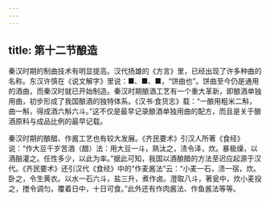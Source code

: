 ```yaml
---
---
---
```

title: 第十二节酿造
---



秦汉时期的制曲技术有明显提高。汉代扬雄的《方言》里，已经出现了许多种曲的名称。东汉许慎在《说文解字》里说：■、■、■，“饼曲也”。饼曲至今仍是通用的酒曲，而秦汉时就已开始制造。秦汉时期酿酒工艺有一个重大革新，即酿酒单独用曲，初步形成了我国酿酒的独特体系。《汉书·食货志》载：“一酿用粗米二斛，曲一斛，得成酒六斛六斗。”这不仅是最早记录酿酒单独用曲的配方，而且是关于酿酒原料与成品比例的最早记载。

秦汉时期的酿醋、作酱工艺也有较大发展。《齐民要术》引汉人所著《食经》说：“作大豆千岁苦酒（醋）法：用大豆一斗，熟汰之，渍令泽，炊。暴极燥，以酒醅灌之。任性多少，以此为率。”据此可知，我国以酒酿醋的方法至迟应起源于汉代。《齐民要术》还引汉代《食经》中的“作麦酱法”云：“小麦一石，渍一宿，炊。卧之，令生黄衣。以水一石六斗，盐三升，煮作卤。澄取八斗，著瓮中，炊小麦投之，搅令调匀。覆着日中，十日可食。”此外还有作肉酱法、作鱼酱法等等。